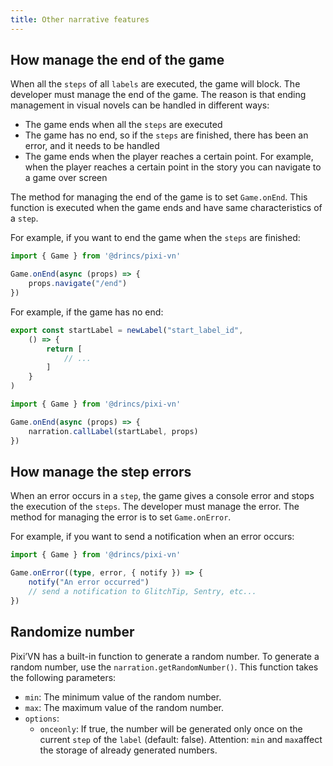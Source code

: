 ```yaml
---
title: Other narrative features
---
```


## How manage the end of the game

When all the `steps` of all `labels` are executed, the game will block. The developer must manage the end of the game. The reason is that ending management in visual novels can be handled in different ways:

- The game ends when all the `steps` are executed
- The game has no end, so if the `steps` are finished, there has been an error, and it needs to be handled
- The game ends when the player reaches a certain point. For example, when the player reaches a certain point in the story you can navigate to a game over screen

The method for managing the end of the game is to set `Game.onEnd`. This function is executed when the game ends and have same characteristics of a `step`.

For example, if you want to end the game when the `steps` are finished:

```ts title="main.ts"
import { Game } from '@drincs/pixi-vn'

Game.onEnd(async (props) => {
    props.navigate("/end")
})
```

For example, if the game has no end:

```ts title="labels/startLabel.ts"
export const startLabel = newLabel("start_label_id",
    () => {
        return [
            // ...
        ]
    }
)
```

```ts title="main.ts"
import { Game } from '@drincs/pixi-vn'

Game.onEnd(async (props) => {
    narration.callLabel(startLabel, props)
})
```

## How manage the step errors

When an error occurs in a `step`, the game gives a console error and stops the execution of the `steps`. The developer must manage the error. The method for managing the error is to set `Game.onError`.

For example, if you want to send a notification when an error occurs:

```ts title="main.ts"
import { Game } from '@drincs/pixi-vn'

Game.onError((type, error, { notify }) => {
    notify("An error occurred")
    // send a notification to GlitchTip, Sentry, etc...
})
```

## Randomize number

Pixi’VN has a built-in function to generate a random number. To generate a random number, use the `narration.getRandomNumber()`. This function takes the following parameters:

- `min`: The minimum value of the random number.
- `max`: The maximum value of the random number.
- `options`:
  - `onceonly`: If true, the number will be generated only once on the current `step` of the `label` (default: false). Attention: `min` and `max`affect the storage of already generated numbers.
